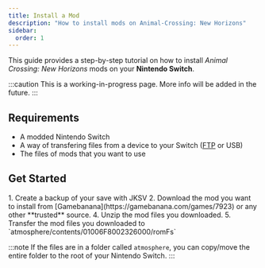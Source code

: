 ```yaml
---
title: Install a Mod
description: "How to install mods on Animal-Crossing: New Horizons"
sidebar:
  order: 1
---
```



This guide provides a step-by-step tutorial on how to install _Animal Crossing: New Horizons_ mods on your **Nintendo Switch**. 

:::caution
This is a working-in-progress page. More info will be added in the future.
:::

## Requirements
- A modded Nintendo Switch
- A way of transfering files from a device to your Switch ([FTP](https://www.youtube.com/watch?v=fm5VqstAKmw) or USB)
- The files of mods that you want to use


## Get Started
<Steps>
1. Create a backup of your save with JKSV
2. Download the mod you want to install from [Gamebanana](https://gamebanana.com/games/7923) or any other **trusted** source.
4. Unzip the mod files you downloaded.
5. Transfer the mod files you downloaded to `atmosphere/contents/01006F8002326000/romFs`

   :::note
   If the files are in a folder called `atmosphere`, you can copy/move the entire folder to the root of your Nintendo Switch.
   :::
</Steps>

